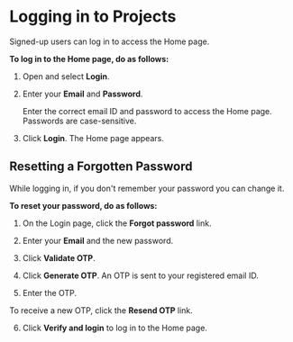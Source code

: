 
# Logging in to Projects

Signed-up users can log in to access the Home page.

**To log in to the Home page, do as follows:**

1. Open <ProductName /> and select <b>Login</b>.

2. Enter your **Email** and **Password**.

    <Admonition type="note">
    <p>Enter the correct email ID and password to access the Home page. Passwords are case-sensitive.</p>
    </Admonition>

3. Click **Login**. The Home page appears.

## Resetting a Forgotten Password

While logging in, if you don't remember your password you can change it.

**To reset your password, do as follows:**

1. On the Login page, click the **Forgot password** link.

2. Enter your **Email** and the new password.

3. Click **Validate OTP**.

4. Click **Generate OTP**. An OTP is sent to your registered email ID.

5. Enter the OTP.
<p>
    <Admonition type="tip">    
    <p>To receive a new OTP, click the <b>Resend OTP</b> link.</p>
    </Admonition>
</p>

6. Click **Verify and login** to log in to the Home page.
